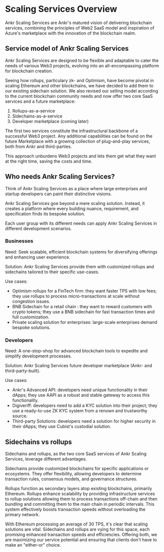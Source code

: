 
# Scaling Services Overview
Ankr Scaling Services are Ankr's matured vision of delivering blockchain services, combining the principles of Web2 SaaS model and inspiration of Azure's marketplace with the innovation of the blockchain realm.

## Service model of Ankr Scaling Services
Ankr Scaling Services are designed to be flexible and adaptable to cater the needs of various Web3 projects, evolving into an all-encompassing platform for blockchain creation.

Seeing how rollups, particulary zk- and Optimism, have become pivotal in scaling Ethereum and other blockchains, we have decided to add them to our existing sidechain solution.
We also revised our selling model according to the current blockchain community needs and now offer two core SaaS services and a future marketplace:
1. Rollups-as-a-service
2. Sidechains-as-a-service
3. Developer marketplace (coming later)

The first two services constitute the infrastructural backbone of a successful Web3 project.
Any additional capabilities can be found on the future Marketplace with a growing collection of plug-and-play services, both from Ankr and third-parties.

This approach unburdens Web3 projects and lets them get what they want at the right time, saving the costs and time.

## Who needs Ankr Scaling Services?
Think of Ankr Scaling Services as a place where large enterprises and startup developers can paint their distinctive visions.

Ankr Scaling Services goe beyond a mere scaling solution. Instead, it creates a platform where every building nuance, requirement, and specification finds its bespoke solution.

Each user group with its different needs can apply Ankr Scaling Services in different development scenarios.

### Businesses
Need: Seek scalable, efficient blockchain systems for diversifying offerings and enhancing user experience.

Solution: Ankr Scaling Services provide them with customized rollups and sidechains tailored to their specific use-cases.

Use cases:
* Optimism rollups for a FinTech firm: they want faster TPS with low fees; they use rollups to process micro-transactions at scale without congestion issues.
* BNB Sidechain for a retail chain : they want to reward customers with crypto tokens; they use a BNB sidechain for fast transaction times and full customization.
* Private scaling solution for enterprises: large-scale enterprises demand bespoke solutions.

### Developers
Need: A one-stop-shop for advanced blockchain tools to expedite and simplify development processes.

Solution: Ankr Scaling Services future developer marketplace (Ankr- and third-party-built).

Use cases:
* Ankr's Advanced API: developers need unique functionality in their dApps; they use AAPI as a robust and stable gateway to access this functionality.
* Digiveriff: developers need to add a KYC solution into their project; they use a ready-to-use ZK KYC system from a renown and trustworthy source.
* Third-party Solutions: developers need a solution for higher security in their dApps; they use Cubist's custodial solution.

## Sidechains vs rollups
Sidechains and rollups, as the two core SaaS services of Ankr Scaling Services, leverage different advantages.

Sidechains provide customized blockchains for specific applications or ecosystems. They offer flexibility, allowing developers to determine transaction rules, consensus models, and governance structures.

Rollups function as secondary layers atop existing blockchains, primarily Ethereum. Rollups enhance scalability by providing infrastructure services to rollup solutions allowing them to process transactions off-chain and then bundling and committing them to the main chain in periodic intervals. This system effectively boosts transaction speeds without overloading the primary network.

With Ethereum processing an average of 30 TPS, it's clear that scaling solutions are vital. Sidechains and rollups are vying for this space, each promising enhanced transaction speeds and efficiencies. Offering both, we are maximizing our service potential and ensuring that clients don't have to make an "either-or" choice.